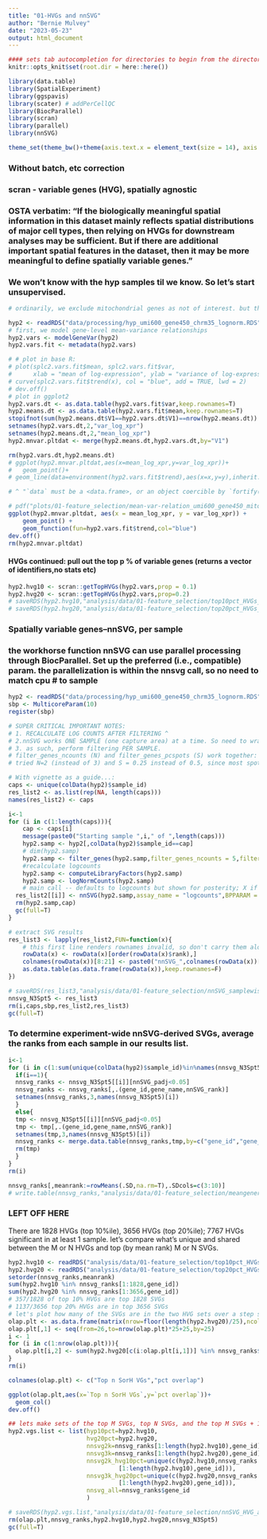 ```yaml
---
title: "01-HVGs and nnSVG"
author: "Bernie Mulvey"
date: "2023-05-23"
output: html_document
---
```


```r
#### sets tab autocompletion for directories to begin from the directory containing the .Rproj session, instead of the script's directory if different
knitr::opts_knit$set(root.dir = here::here())

library(data.table)
library(SpatialExperiment)
library(ggspavis)
library(scater) # addPerCellQC
library(BiocParallel)
library(scran)
library(parallel)
library(nnSVG)

theme_set(theme_bw()+theme(axis.text.x = element_text(size = 14), axis.title.x = element_text(size = 16), axis.text.y = element_text(size = 14), axis.title.y = element_text(size =16), plot.title = element_text(size = 20,hjust=0.5), strip.text = element_text(size=18), legend.text = element_text(size=10), legend.title = element_text(size=11,hjust=0.5)))
```

### Without batch, etc correction ###

### scran - variable genes (HVG), spatially agnostic
### OSTA verbatim: "If the biologically meaningful spatial information in this dataset mainly reflects spatial distributions of major cell types, then relying on HVGs for downstream analyses may be sufficient. But if there are additional important spatial features in the dataset, then it may be more meaningful to define spatially variable genes."
### We won't know with the hyp samples til we know. So let's start unsupervised.
```r
# ordinarily, we exclude mitochondrial genes as not of interest. but the LC spatial preprint highlighted that LC neurons had very high mitochondrial reads, so what the hey, we'll keep them in here and just grab extra top HVGs to account for the fact that the 13 mito genes might take up some of the list.

hyp2 <- readRDS("data/processing/hyp_umi600_gene450_chrm35_lognorm.RDS")
# first, we model gene-level mean-variance relationships
hyp2.vars <- modelGeneVar(hyp2)
hyp2.vars.fit <- metadata(hyp2.vars)

# # plot in base R:
# plot(splc2.vars.fit$mean, splc2.vars.fit$var, 
#      xlab = "mean of log-expression", ylab = "variance of log-expression")
# curve(splc2.vars.fit$trend(x), col = "blue", add = TRUE, lwd = 2)
# dev.off()
# plot in ggplot2
hyp2.vars.dt <- as.data.table(hyp2.vars.fit$var,keep.rownames=T)
hyp2.means.dt <- as.data.table(hyp2.vars.fit$mean,keep.rownames=T)
stopifnot(sum(hyp2.means.dt$V1==hyp2.vars.dt$V1)==nrow(hyp2.means.dt))
setnames(hyp2.vars.dt,2,"var_log_xpr")
setnames(hyp2.means.dt,2,"mean_log_xpr")
hyp2.mnvar.pltdat <- merge(hyp2.means.dt,hyp2.vars.dt,by="V1")

rm(hyp2.vars.dt,hyp2.means.dt)
# ggplot(hyp2.mnvar.pltdat,aes(x=mean_log_xpr,y=var_log_xpr))+
#   geom_point()+
# geom_line(data=environment(hyp2.vars.fit$trend),aes(x=x,y=y),inherit.aes = F)

# ^ "`data` must be a <data.frame>, or an object coercible by `fortify()`, not an environment."

# pdf("plots/01-feature_selection/mean-var-relation_umi600_gene450_mito35_NOharmony.pdf",height=6,width=6)
ggplot(hyp2.mnvar.pltdat, aes(x = mean_log_xpr, y = var_log_xpr)) +
    geom_point() +
    geom_function(fun=hyp2.vars.fit$trend,col="blue")
dev.off()
rm(hyp2.mnvar.pltdat)
```

#### HVGs continued: pull out the top p % of variable genes (returns a vector of identifiers,no stats etc)
```r
hyp2.hvg10 <- scran::getTopHVGs(hyp2.vars,prop = 0.1)
hyp2.hvg20 <- scran::getTopHVGs(hyp2.vars,prop=0.2)
# saveRDS(hyp2.hvg10,"analysis/data/01-feature_selection/top10pct_HVGs_NOharmony.RDS")
# saveRDS(hyp2.hvg20,"analysis/data/01-feature_selection/top20pct_HVGs_NOharmony.RDS")
```


### Spatially variable genes--nnSVG, per sample
### the workhorse function nnSVG can use parallel processing through BiocParallel. Set up the preferred (i.e., compatible) param. the parallelization is within the nnsvg call, so no need to match cpu # to sample #
```r
hyp2 <- readRDS("data/processing/hyp_umi600_gene450_chrm35_lognorm.RDS")
sbp <- MulticoreParam(10)
register(sbp)

# SUPER CRITICAL IMPORTANT NOTES: 
# 1. RECALCULATE LOG COUNTS AFTER FILTERING ^
# 2.nnSVG works ONE SAMPLE (one capture area) at a time. So need to wrap this in a loop. 
# 3. as such, perform filtering PER SAMPLE. 
# filter_genes_ncounts (N) and filter_genes_pcspots (S) work together: genes will be filtered to those with at least N counts in at least S% of spots.  filter_genes_pcspots expects a %age as 0-100, NOT a fraction.
# tried N=2 (instead of 3) and S = 0.25 instead of 0.5, since most spots are pretty diverse and high-depth (and the cell type diversity is also unknown), but didn't get past the first sample in 3 hours on 10 CPUs. so now trying 3, 0.5 .

# With vignette as a guide...:
caps <- unique(colData(hyp2)$sample_id)
res_list2 <- as.list(rep(NA, length(caps)))
names(res_list2) <- caps

i<-1
for (i in c(1:length(caps))){
    cap <- caps[i]
    message(paste0("Starting sample ",i," of ",length(caps)))
    hyp2.samp <- hyp2[,colData(hyp2)$sample_id==cap]
    # dim(hyp2.samp)
    hyp2.samp <- filter_genes(hyp2.samp,filter_genes_ncounts = 5,filter_genes_pcspots = 1,filter_mito = F)
    #recalculate logcounts
    hyp2.samp <- computeLibraryFactors(hyp2.samp)
    hyp2.samp <- logNormCounts(hyp2.samp)
    # main call -- defaults to logcounts but shown for posterity; X if using covariates; n_neighbors defaults to 10, slower but potentially more granular with higher values eg 15, order = don't touch unless you have < 70 spots total; n_threads or BPPARAM for parallelization
  res_list2[[i]] <- nnSVG(hyp2.samp,assay_name = "logcounts",BPPARAM = sbp)
  rm(hyp2.samp,cap)
  gc(full=T)
}

# extract SVG results
res_list3 <- lapply(res_list2,FUN=function(x){
    # this first line renders rownames invalid, so don't carry them along
    rowData(x) <- rowData(x)[order(rowData(x)$rank),]
    colnames(rowData(x))[8:21] <- paste0("nnSVG_",colnames(rowData(x))[8:21])
    as.data.table(as.data.frame(rowData(x)),keep.rownames=F)
})

# saveRDS(res_list3,"analysis/data/01-feature_selection/nnSVG_samplewise_n3s0.5_052423.RDS")
nnsvg_N3Spt5 <- res_list3
rm(i,caps,sbp,res_list2,res_list3)
gc(full=T)
```

### To determine experiment-wide nnSVG-derived SVGs, average the ranks from each sample in our results list.

```r
i<-1
for (i in c(1:sum(unique(colData(hyp2)$sample_id)%in%names(nnsvg_N3Spt5)))){
  if(i==1){
  nnsvg_ranks <- nnsvg_N3Spt5[[i]][nnSVG_padj<0.05]
  nnsvg_ranks <- nnsvg_ranks[,.(gene_id,gene_name,nnSVG_rank)]
  setnames(nnsvg_ranks,3,names(nnsvg_N3Spt5)[i])
  }
  else{
  tmp <- nnsvg_N3Spt5[[i]][nnSVG_padj<0.05]
  tmp <- tmp[,.(gene_id,gene_name,nnSVG_rank)]
  setnames(tmp,3,names(nnsvg_N3Spt5)[i])
  nnsvg_ranks <- merge.data.table(nnsvg_ranks,tmp,by=c("gene_id","gene_name"),all.x=T,all.y=T,incomparables = NA)
  rm(tmp)
  }
}
rm(i)

nnsvg_ranks[,meanrank:=rowMeans(.SD,na.rm=T),.SDcols=c(3:10)]
# write.table(nnsvg_ranks,"analysis/data/01-feature_selection/meangeneranks_nnSVG_samplewise_n3s0.5.txt",sep='\t',quote=F,row.names=F,col.names=T)
```

### LEFT OFF HERE ####

There are 1828 HVGs (top 10%ile), 3656 HVGs (top 20%ile); 7767 HVGs significant in at least 1 sample. let's compare what's unique and shared between the M or N HVGs and top (by mean rank) M or N SVGs.
```r
hyp2.hvg10 <- readRDS("analysis/data/01-feature_selection/top10pct_HVGs_NOharmony.RDS")
hyp2.hvg20 <- readRDS("analysis/data/01-feature_selection/top20pct_HVGs_NOharmony.RDS")
setorder(nnsvg_ranks,meanrank)
sum(hyp2.hvg10 %in% nnsvg_ranks[1:1828,gene_id]) 
sum(hyp2.hvg20 %in% nnsvg_ranks[1:3656,gene_id])
# 357/1828 of top 10% HVGs are top 1828 SVGs
# 1137/3656 top 20% HVGs are in top 3656 SVGs
# let's plot how many of the SVGs are in the two HVG sets over a step series of 25 genes
olap.plt <- as.data.frame(matrix(nrow=floor(length(hyp2.hvg20)/25),ncol=2))
olap.plt[,1] <- seq(from=26,to=nrow(olap.plt)*25+25,by=25)
i <- 1
for (i in c(1:nrow(olap.plt))){
  olap.plt[i,2] <- sum(hyp2.hvg20[c(i:olap.plt[i,1])] %in% nnsvg_ranks$gene_id[c(1:olap.plt[i,1])])/(olap.plt[i,1])
}
rm(i)

colnames(olap.plt) <- c("Top n SorH VGs","pct overlap")

ggplot(olap.plt,aes(x=`Top n SorH VGs`,y=`pct overlap`))+
  geom_col()
dev.off()

## lets make sets of the top M SVGs, top N SVGs, and the top M SVGs + 10%ile list of HVGs (length=N), and N SVGs + 20%ile HVGs (length=N) so we can visualize the different sets in clusters downstream. also the equivalent length of unique hvgs + top 1310 svgs in top svgs alone.
hyp2.vgs.list <- list(hyp10pct=hyp2.hvg10,
                      hvg20pct=hyp2.hvg20,
                      nnsvg2k=nnsvg_ranks[1:length(hyp2.hvg10),gene_id],
                      nnsvg3k=nnsvg_ranks[1:length(hyp2.hvg20),gene_id],
                      nnsvg2k_hvg10pct=unique(c(hyp2.hvg10,nnsvg_ranks
                               [1:length(hyp2.hvg10),gene_id])),
                      nnsvg3k_hvg20pct=unique(c(hyp2.hvg20,nnsvg_ranks
                               [1:length(hyp2.hvg20),gene_id])),
                      nnsvg_all=nnsvg_ranks$gene_id
                      )

# saveRDS(hyp2.vgs.list,"analysis/data/01-feature_selection/nnSVG_HVG_and_combo_featurelists.RDS")
rm(olap.plt,nnsvg_ranks,hyp2.hvg10,hyp2.hvg20,nnsvg_N3Spt5)
gc(full=T)
```


